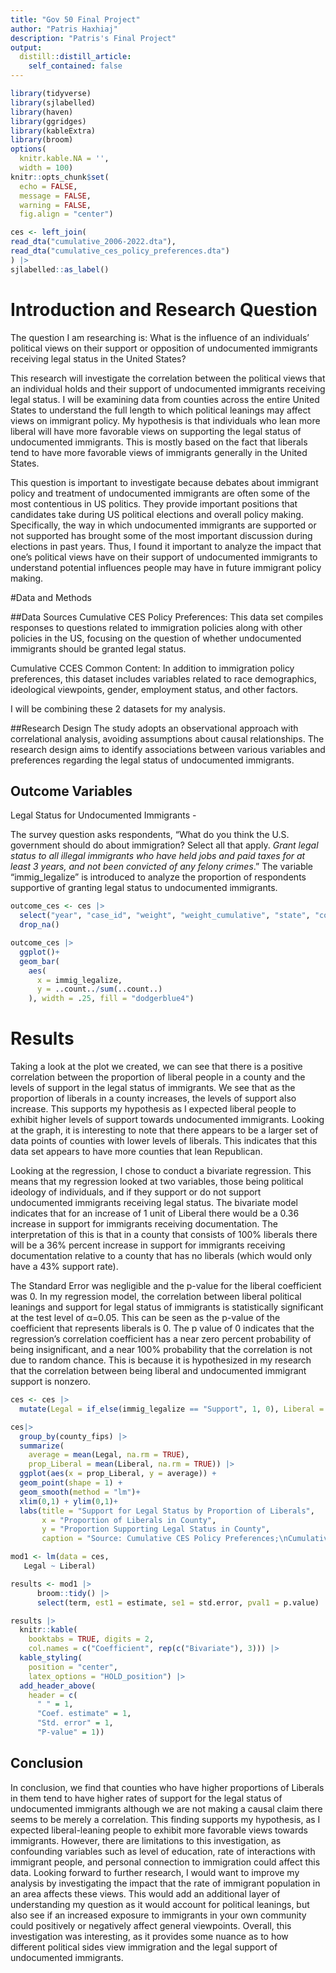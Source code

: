 ```yaml
---
title: "Gov 50 Final Project"
author: "Patris Haxhiaj"
description: "Patris's Final Project"
output:
  distill::distill_article:
    self_contained: false
---
```


```r
library(tidyverse)
library(sjlabelled)
library(haven)
library(ggridges)
library(kableExtra)
library(broom)
options(
  knitr.kable.NA = '',
  width = 100)
knitr::opts_chunk$set(
  echo = FALSE,
  message = FALSE,
  warning = FALSE,
  fig.align = "center")
```

```r
ces <- left_join(
read_dta("cumulative_2006-2022.dta"),
read_dta("cumulative_ces_policy_preferences.dta")
) |>
sjlabelled::as_label()
```




# Introduction and Research Question

The question I am researching is:
What is the influence of an individuals' political views on their support or opposition of undocumented immigrants receiving legal status in the United States? 

This research will investigate the correlation between the political views that an individual holds and their support of undocumented immigrants receiving legal status. I will be examining data from counties across the entire United States to understand the full length to which political leanings may affect views on immigrant policy. My hypothesis is that individuals who lean more liberal will have more favorable views on supporting the legal status of undocumented immigrants. This is mostly based on the fact that liberals tend to have more favorable views of immigrants generally in the United States. 

This question is important to investigate because debates about immigrant policy and treatment of undocumented immigrants are often some of the most contentious in US politics. They provide important positions that candidates take during US political elections and overall policy making. Specifically, the way in which undocumented immigrants are supported or not supported has brought some of the most important discussion during elections in past years. Thus, I found it important to analyze the impact that one's political views have on their support of undocumented immigrants to understand potential influences people may have in future immigrant policy making. 


#Data and Methods

##Data Sources
Cumulative CES Policy Preferences: This data set compiles responses to questions related to immigration policies along with other policies in the US, focusing on the question of whether undocumented immigrants should be granted legal status.

Cumulative CCES Common Content: In addition to immigration policy preferences, this dataset includes variables related to race demographics, ideological viewpoints, gender, employment status, and other factors.

I will be combining these 2 datasets for my analysis. 

##Research Design
The study adopts an observational approach with correlational analysis, avoiding assumptions about causal relationships. The research design aims to identify associations between various variables and preferences regarding the legal status of undocumented immigrants.

## Outcome Variables

Legal Status for Undocumented Immigrants - 

The survey question asks respondents, "What do you think the U.S. government should do about immigration? Select all that apply. *Grant legal status to all illegal immigrants who have held jobs and paid taxes for at least 3 years, and not been convicted of any felony crimes*. 
" The variable "immig_legalize" is introduced to analyze the proportion of respondents supportive of granting legal status to undocumented immigrants.

```r
outcome_ces <- ces |>
  select("year", "case_id", "weight", "weight_cumulative", "state", "county_fips", "immig_legalize") |>
  drop_na()

outcome_ces |>
  ggplot()+
  geom_bar(
    aes(
      x = immig_legalize,
      y = ..count../sum(..count..)
    ), width = .25, fill = "dodgerblue4") 
```


# Results

Taking a look at the plot we created, we can see that there is a positive correlation between the proportion of liberal people in a county and the levels of support in the legal status of immigrants. We see that as the proportion of liberals in a county increases, the levels of support also increase. This supports my hypothesis as I expected liberal people to exhibit higher levels of support towards undocumented immigrants. Looking at the graph, it is interesting to note that there appears to be a larger set of data points of counties with lower levels of liberals. This indicates that this data set appears to have more counties that lean Republican. 

Looking at the regression, I chose to conduct a bivariate regression. This means that my regression looked at two variables, those being political ideology of individuals, and if they support or do not support undocumented immigrants receiving legal status. The bivariate model indicates that for an increase of 1 unit of Liberal there would be a 0.36	increase in support for immigrants receiving documentation. The interpretation of this is that in a county that consists of 100% liberals there will be a 36% percent increase in support for immigrants receiving documentation relative to a county that has no liberals (which would only have a 43% support rate).

The Standard Error was negligible and the p-value for the liberal coefficient was 0. In my regression model, the correlation between liberal political leanings and support for legal status of immigrants is statistically significant at the test level of α=0.05. This can be seen as the p-value of the coefficient that represents liberals is 0. The p value of 0 indicates that the regression's correlation coefficient has a near zero percent probability of being insignificant, and a near 100% probability that the correlation is not due to random chance. This is because it is hypothesized in my research that the correlation between being liberal and undocumented immigrant support is nonzero. 


```r
ces <- ces |>
  mutate(Legal = if_else(immig_legalize == "Support", 1, 0), Liberal = ifelse(ideo5 == "Very Liberal" | ideo5 == "Liberal", 1, 0)) 

ces|>
  group_by(county_fips) |>
  summarize(
    average = mean(Legal, na.rm = TRUE),
    prop_Liberal = mean(Liberal, na.rm = TRUE)) |>
  ggplot(aes(x = prop_Liberal, y = average)) +
  geom_point(shape = 1) +
  geom_smooth(method = "lm")+
  xlim(0,1) + ylim(0,1)+
  labs(title = "Support for Legal Status by Proportion of Liberals",
       x = "Proportion of Liberals in County",
       y = "Proportion Supporting Legal Status in County",
       caption = "Source: Cumulative CES Policy Preferences;\nCumulative CCES Common Content")
```


```r
mod1 <- lm(data = ces,
   Legal ~ Liberal)

results <- mod1 |> 
      broom::tidy() |> 
      select(term, est1 = estimate, se1 = std.error, pval1 = p.value)

results |>
  knitr::kable(
    booktabs = TRUE, digits = 2,
    col.names = c("Coefficient", rep(c("Bivariate"), 3))) |>
  kable_styling(
    position = "center", 
    latex_options = "HOLD_position") |>
  add_header_above(
    header = c(
      " " = 1, 
      "Coef. estimate" = 1, 
      "Std. error" = 1, 
      "P-value" = 1))
```


## Conclusion

In conclusion, we find that counties who have higher proportions of Liberals in them tend to have higher rates of support for the legal status of undocumented immigrants although we are not making a causal claim there seems to be merely a correlation. This finding supports my hypothesis, as I expected liberal-leaning people to exhibit more favorable views towards immigrants. However, there are limitations to this investigation, as confounding variables such as level of education, rate of interactions with immigrant people, and personal connection to immigration could affect this data. Looking forward to further research, I would want to improve my analysis by investigating the impact that the rate of immigrant population in an area affects these views. This would add an additional layer of understanding my question as it would account for political leanings, but also see if an increased exposure to immigrants in your own community could positively or negatively affect general viewpoints. Overall, this investigation was interesting, as it provides some nuance as to how different political sides view immigration and the legal support of undocumented immigrants. 
